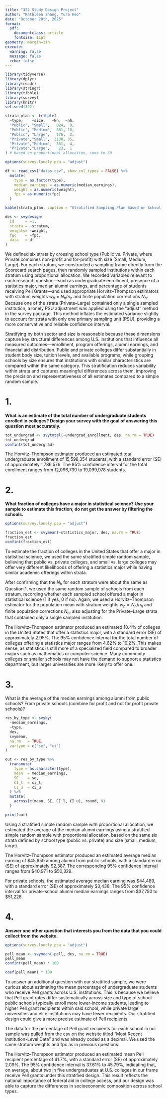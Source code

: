 ```yaml
---
title: "322 Study Design Project"
author: "Kathleen Zhang, Yura Heo"
date: "October 20th, 2025"
format: 
  pdf:
    documentclass: article
    fontsize: 11pt
geometry: margin=1in
execute: 
  warning: false
  message: false
  echo: false
---
```


```r
library(tidyverse)
library(dplyr)
library(readr)
library(stringr)
library(tibble)
library(survey)
library(knitr)
set.seed(322)
```

```r

strata_plan <- tribble(
  ~type,    ~size,   ~Nh,  ~nh,
  "Public", "Small",   824,  9,
  "Public", "Medium",  861, 10,
  "Public", "Large",   176,  2,
  "Private","Small",  3130, 35,
  "Private","Medium",  381,  4,
  "Private","Large",    23,  1
) # based on proportional allocation, sums to 60

options(survey.lonely.psu = "adjust")

df <- read_csv("datas.csv", show_col_types = FALSE) %>%
  mutate(
    type = as.factor(type),
    median_earnings = as.numeric(median_earnings),
    weight = as.numeric(weight),
    fpc = as.numeric(fpc)
  )

kable(strata_plan, caption = "Stratified Sampling Plan Based on School Type and Size")

des <- svydesign(
  id     = ~1,
  strata = ~stratum,
  weights= ~weight,
  fpc    = ~fpc,
  data   = df
)

```

We defined six strata by crossing school type (Public vs. Private, where Private combines non-profit and for-profit) with size (Small, Medium, Large). For each stratum, we constructed a sampling frame directly from the Scorecard search pages, then randomly sampled institutions within each stratum using proportional allocation. We recorded variables relevant to each research question—such as undergraduate enrollment, presence of a statistics major, median alumni earnings, and percentage of students receiving Pell Grants—and used appropriate Horvitz–Thompson estimators with stratum weights $w_h = N_h/n_h$ and finite population corrections $N_h$. Because one of the strata (Private–Large) contained only a single sampled institution, a lonely PSU adjustment was applied using the "adjust" method in the survey package. This method inflates the estimated variance slightly to account for strata with only one primary sampling unit (PSU), providing a more conservative and reliable confidence interval.

Stratifying by both sector and size is reasonable because these dimensions capture key structural differences among U.S. institutions that influence all measured outcomes—enrollment, program offerings, alumni earnings, and financial aid distribution. Public and private colleges differ substantially in student body size, tuition levels, and available programs, while grouping schools by size ensures that institutions with similar characteristics are compared within the same category. This stratification reduces variability within strata and captures meaningful differences across them, improving the precision and representativeness of all estimates compared to a simple random sample.

# 1.

**What is an estimate of the total number of undergraduate students enrolled in colleges? Design your survey with the goal of answering this question most accurately.**

```r
tot_undergrad <- svytotal(~undergrad_enrollment, des, na.rm = TRUE)
tot_undergrad
confint(tot_undergrad)
```

The Horvitz–Thompson estimator produced an estimated total undergraduate enrollment of 15,598,354 students, with a standard error (SE) of approximately 1,786,576. The 95% confidence interval for the total enrollment ranges from 12,096,730 to 19,099,978 students.

# **2**.

**What fraction of colleges have a major in statistical science? Use your sample to estimate this fraction; do not get the answer by filtering the schools.**

```r
options(survey.lonely.psu = "adjust")

fraction_est <- svymean(~statistics_major, des, na.rm = TRUE)
fraction_est
confint(fraction_est)

```

To estimate the fraction of colleges in the United States that offer a major in statistical science, we used the same stratified simple random sample, believing that public vs. private colleges, and small vs. large colleges may offer very different likelihoods of offering a statistics major while having similar academic offerings within strata.

After confirming that the $N_h$ for each stratum were about the same as Question 1, we used the same random sample of schools from each stratum, recording whether each sampled school offered a major in statistical science (1 if yes, 0 if no). Again, we used a Horvitz–Thompson estimator for the population mean with stratum weights $w_h = N_h/n_h$ and finite population corrections $N_h$, also adjusting for the Private–Large strata that contained only a single sampled institution.

The Horvitz–Thompson estimator produced an estimated 10.4% of colleges in the United States that offer a statistics major, with a standard error (SE) of approximately 2.95%. The 95% confidence interval for the total number of colleges offering a statistics major ranges from 4.62% to 16.2%. This makes sense, as statistics is still more of a specialized field compared to broader majors such as mathematics or computer science. Many community colleges or smaller schools may not have the demand to support a statistics department, but larger universities are more likely to offer one.

# **3.**

What is the average of the median earnings among alumni from public schools? From private schools (combine for profit and not for profit private schools)?

```r
res_by_type <- svyby(
  ~median_earnings,
  ~type,
  des,
  svymean,
  na.rm   = TRUE,
  vartype = c("se", "ci")
)

out <- res_by_type %>%
  transmute(
    type = as.character(type),
    mean  = median_earnings,
    SE    = se,
    CI_l  = ci_l,
    CI_u  = ci_u
  ) %>%
  mutate(
    across(c(mean, SE, CI_l, CI_u), round, 0)
  )

print(out)
```

Using a stratified simple random sample with proportional allocation, we estimated the average of the median alumni earnings using a stratified simple random sample with proportional allocation, based on the same six strata defined by school type (public vs. private) and size (small, medium, large).

The Horvitz–Thompson estimator produced an estimated average median earning of \$45,650 among alumni from public schools, with a standard error (SE) of approximately \$2,387. The corresponding 95% confidence interval ranges from \$40,971 to \$50,329.

For private schools, the estimated average median earning was \$44,489, with a standard error (SE) of approximately \$3,438. The 95% confidence interval for private-school alumni median earnings ranges from \$37,750 to \$51,228.

# 4.

**Answer one other question that interests you from the data that you could collect from the website.**

```r

options(survey.lonely.psu = "adjust")

pell_mean <- svymean(~pell, des, na.rm = TRUE)
pell_mean
confint(pell_mean) * 100

coef(pell_mean) * 100

```

To answer an additional question with our stratified sample, we were curious about estimating the mean percentage of undergraduate students who receive Pell grants across U.S. institutions. This is because we believe that Pell grant rates differ systematically across size and type of school- public schools typically enroll more lower-income students, leading to higher Pell grant recipients within said school, while private large universities and elite institutions may have fewer recipients. Our stratified design could give a more precise estimate of Pell recipients.

The data for the percentage of Pell grant recipients for each school in our sample was pulled from the csv on the website titled "Most Recent Institution-Level Data" and was already coded as a decimal. We used the same stratum weights and fpc as in previous questions.

The Horvitz–Thompson estimator produced an estimated mean Pell recipient percentage of 41.7%, with a standard error (SE) of approximately 2.09%. The 95% confidence interval is 37.61% to 45.79%, indicating that, on average, about two in five undergraduates at U.S. colleges in our frame receive Pell grants under this stratified design. This result reflects the national importance of federal aid in college access, and our design was able to capture the differences in socioeconomic composition across school types.
